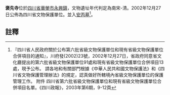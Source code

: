 {{msg:四川省文物保護單位
|名稱 = 褒先寺
|編號 = 2
|圖片 = 
|級別 = S6
|分類 = 
|時代 = [[南宋|南宋]]-[[清代|清代]]
|地点 = [[四川省|四川省]][[華鎣市|華鎣市]][[永興鎮|永興鎮]]
|坐標 =
|登錄 = 2002年12月27日
}}
'''褒先寺'''位於[[四川省|四川省]][[華鎣市|華鎣市]][[永興鎮|永興鎮]]，文物遺址年代判定為南宋-清。2002年12月27日公佈為四川省文物保護單位。並入[[安丙墓|安丙墓]]<ref>『四川省人民政府關於公布第六批省級文物保護單位和現有省級文物保護單位合併項目的通知』，川府發(2002)23號，2002年12月27日，省政府同意省文化廳提出的第六批省級文物保護單位91處和現有省級文物保護單位合併項目13處，現予公布。 請各地和有關部門根據《中華人民共和國文物保護法》和《四川省文物保護管理辦法》的規定，認真做好所轄境內省級文物保護單位的保護管理工作。 附件 四川省第六批省級文物保護單位和現有省級文物保護單位合併項目名單。《四川政報》，2003年第6期，9-12頁</ref>。
==註釋==
{{reflist}}
{{文物保護單位小作品}}